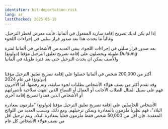 ```yaml
---
identifier: kit-deportation-risk
lang: ar
lastChecked: 2025-05-19
---
```

ﺇﺫﺍ ﻟﻢ ﻳﻜﻦ ﻟﺪﻳﻚ ﺗﺼﺮﻳﺢ ﺇﻗﺎﻣﺔ ﺳﺎﺭية ﺍﻟﻤﻔﻌﻮﻝ ﻓﻲ ﺃﻟﻤﺎﻧﻴﺎ، ﻓﺄﻧﺖ ﻣﻌﺮﺽ ﻟﺨﻄﺮ ﺍﻟﺘﺮﺣﻴﻞ. ﻭﻏﺎﻟﺒﺎً ﻣﺎ ﻳﺤﺪﺙ ﻫﺬﺍ ﺑﻌﺪ ﺻﺪﻭﺭ ﻗﺮﺍﺭ ﺳﻠﺒﻲ ﻓﻲ ﺇﺟﺮﺍﺀﺍﺕ ﺍﻟﻠﺠﻮﺀ

<BlockBox identifier="decision">
    <Block identifier="decision" collection="flyers"/>
</BlockBox>

ﺑﻌﺪ ﺻﺪﻭﺭ ﻗﺮﺍﺭ ﺳﻠﺒﻲ ﻓﻲ ﺇﺟﺮﺍﺀﺍﺕ ﺍﻟﻠﺠﻮﺀ، ﻳﺒﻘﻰ ﺍﻟﻌﺪﻳﺪ ﻣﻦ ﺍﻷﺷﺨﺎﺹ ﻓﻲ ﺃﻟﻤﺎﻧﻴﺎ ﻟﻔﺘﺮﺓ ﻃﻮﻳﻠﺔ ﻭﻳﺤﺼﻠﻮﻥ ﻋﻠﻰ ﺇﻗﺎﻣﺔ تصريح تعليق الترحيل مؤقتا (دولونغ)
*Duldung* <br/>
ﻭﻟلأسف يمكن ان يحدث الترحيل ﺣﺘﻰ ﺑﻌﺪ ﻓﺘﺮﺓ ﻃﻮﻳﻠﺔ ﻓﻲ ﺃﻟﻤﺎﻧﻴﺎ

<BlockBox identifier="prevent-deportation">
    <Block identifier="deportation-danger" />
</BlockBox>

<br/> أكثر ﻣﻦ 200,000 ﺷﺨﺺ ﻓﻲ ﺃﻟﻤﺎﻧﻴﺎ حصلوا علي ﺇﻗﺎﻣﺔ تصريح تعليق الترحيل مؤقتا (دولونغ) ﻓﻲ ﻋﺎﻡ
2024
<br/>ﻭﻗﺪ ﺗﻘﺪﻡ ﺃﻛﺜﺮ ﻣﻦ ﻧﺼﻒ ﻫﺆﻻﺀ ﺍﻷﺷﺨﺎﺹ ﺑﻄﻠﺒﺎﺕ ﻟﺠﻮﺀ ﺳﺎﺑﻘﺔ، ﻭﺗﻢ ﺭﻓﻀﻬﺎ. ﺃﻣﺎ ﺍﻵﺧﺮﻭﻥ ﻓﻬﻢ ﻋﻠﻰ ﺳﺒﻴﻞ ﺍﻟﻤﺜﺎﻝ ﺍﻟﻄﻼﺏ ﺍﻷﺟﺎﻧﺐ ﺃﻭ ﺍﻟﻌﻤﺎﻝ ﺃﻭ ﺍﻟﺴﻴﺎﺡ ﺍﻟﺬﻳﻦ ﺍﻧﺘﻬﺖ ﺻﻼﺣﻴﺔ ﺗﺄﺷﻴﺮﺍﺗﻬﻢ ﺃﻭ ﺍﻷﺷﺨﺎﺹ ﺍﻟﺬﻳﻦ ﻓﻘﺪﻭﺍ ﺗﺼﺮﻳﺢ ﺇﻗﺎﻣﺔ ﺁﺧﺮي

ﺍﻷﺷﺨﺎﺹ الحاصلين علي ﺇﻗﺎﻣﺔ تصريح تعليق الترحيل مؤقتا (دولونغ) "ﻣﻠﺰﻣﻮﻥ ﺑﻤﻐﺎﺩﺭﺓ ﺍﻟﺒﻼﺩ"، ﻓﻬﻢ ﻧﻈﺮﻳﺎً ﻣﻠﺰﻣﻮﻥ ﺑﺎﻟﻤﻐﺎﺩﺭﺓ ﻭﻳﻤﻜﻦ ﺗﺮﺣﻴﻠﻬﻢ. ﻭﻣﻊ ﺫﻟﻚ، ﻭﺑﺴﺒﺐ ﺍﻟﻌﺪﻳﺪ ﻣﻦ ﺍﻟﻠﻮﺍﺋﺢ ﺍﻟﻤﻌﻘﺪﺓ، ﻓﺈﻥ ﺃﻗﻞ ﻣﻦ 50,000 ﺷﺨﺺ ﻓﻘﻂ ﻣﻠﺰﻣﻮﻥ ﻓﻌﻠﻴﺎً ﺑﻤﻐﺎﺩﺭﺓ ﺍﻟﺒﻼﺩ. ﻭﻳﺘﻢ ﺗﺮﺣﻴﻞ ﺃﻗﻞ ﻣﻦ ﻧﺼﻒ ﻫﺆﻻﺀ ﺍﻷﺷﺨﺎﺹ ﻛﻞ ﻋﺎﻡ

<BlockBox identifier="duldung">
    <Block identifier="duldung" collection="flyers" />
</BlockBox>

